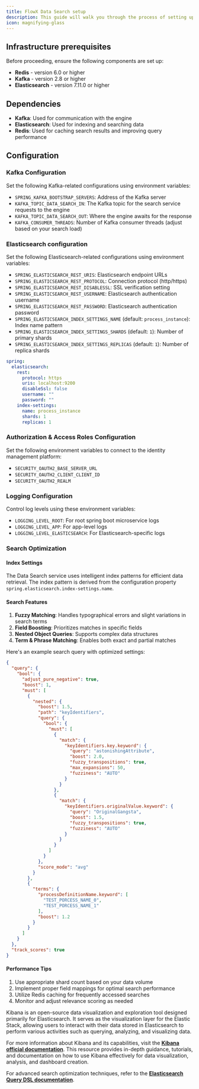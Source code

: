 ```yaml
---
title: FlowX Data Search setup
description: This guide will walk you through the process of setting up and optimizing the Data Search service using a Docker image.
icon: magnifying-glass
---
```


## Infrastructure prerequisites

Before proceeding, ensure the following components are set up:

* **Redis** - version 6.0 or higher 
* **Kafka** - version 2.8 or higher
* **Elasticsearch** - version 7.11.0 or higher

## Dependencies

* **Kafka**: Used for communication with the engine
* **Elasticsearch**: Used for indexing and searching data
* **Redis**: Used for caching search results and improving query performance

## Configuration

### Kafka Configuration

Set the following Kafka-related configurations using environment variables:

* `SPRING_KAFKA_BOOTSTRAP_SERVERS`: Address of the Kafka server
* `KAFKA_TOPIC_DATA_SEARCH_IN`: The Kafka topic for the search service requests to the engine
* `KAFKA_TOPIC_DATA_SEARCH_OUT`: Where the engine awaits for the response
* `KAFKA_CONSUMER_THREADS`: Number of Kafka consumer threads (adjust based on your search load)

### Elasticsearch configuration

Set the following Elasticsearch-related configurations using environment variables:

* `SPRING_ELASTICSEARCH_REST_URIS`: Elasticsearch endpoint URLs
* `SPRING_ELASTICSEARCH_REST_PROTOCOL`: Connection protocol (http/https)
* `SPRING_ELASTICSEARCH_REST_DISABLESSL`: SSL verification setting
* `SPRING_ELASTICSEARCH_REST_USERNAME`: Elasticsearch authentication username
* `SPRING_ELASTICSEARCH_REST_PASSWORD`: Elasticsearch authentication password
* `SPRING_ELASTICSEARCH_INDEX_SETTINGS_NAME` (default: `process_instance`): Index name pattern
* `SPRING_ELASTICSEARCH_INDEX_SETTINGS_SHARDS` (default: `1`): Number of primary shards
* `SPRING_ELASTICSEARCH_INDEX_SETTINGS_REPLICAS` (default: `1`): Number of replica shards

```yaml
spring:
  elasticsearch:
    rest:
      protocol: https
      uris: localhost:9200
      disableSsl: false
      username: ""
      password: ""
    index-settings:
      name: process_instance
      shards: 1
      replicas: 1
```

### Authorization & Access Roles Configuration

Set the following environment variables to connect to the identity management platform:

* `SECURITY_OAUTH2_BASE_SERVER_URL`
* `SECURITY_OAUTH2_CLIENT_CLIENT_ID`
* `SECURITY_OAUTH2_REALM`

### Logging Configuration

Control log levels using these environment variables:

* `LOGGING_LEVEL_ROOT`: For root spring boot microservice logs
* `LOGGING_LEVEL_APP`: For app-level logs
* `LOGGING_LEVEL_ELASTICSEARCH`: For Elasticsearch-specific logs

### Search Optimization

#### Index Settings
The Data Search service uses intelligent index patterns for efficient data retrieval. The index pattern is derived from the configuration property `spring.elasticsearch.index-settings.name`.

#### Search Features
1. **Fuzzy Matching**: Handles typographical errors and slight variations in search terms
2. **Field Boosting**: Prioritizes matches in specific fields
3. **Nested Object Queries**: Supports complex data structures
4. **Term & Phrase Matching**: Enables both exact and partial matches

Here's an example search query with optimized settings:

```json
{
  "query": {
    "bool": {
      "adjust_pure_negative": true,
      "boost": 1,
      "must": [
        {
          "nested": {
            "boost": 1.5,
            "path": "keyIdentifiers",
            "query": {
              "bool": {
                "must": [
                  {
                    "match": {
                      "keyIdentifiers.key.keyword": {
                        "query": "astonishingAttribute",
                        "boost": 2.0,
                        "fuzzy_transpositions": true,
                        "max_expansions": 50,
                        "fuzziness": "AUTO"
                      }
                    }
                  },
                  {
                    "match": {
                      "keyIdentifiers.originalValue.keyword": {
                        "query": "OriginalGangsta",
                        "boost": 1.5,
                        "fuzzy_transpositions": true,
                        "fuzziness": "AUTO"
                      }
                    }
                  }
                ]
              }
            },
            "score_mode": "avg"
          }
        },
        {
          "terms": {
            "processDefinitionName.keyword": [
              "TEST_PORCESS_NAME_0",
              "TEST_PORCESS_NAME_1"
            ],
            "boost": 1.2
          }
        }
      ]
    }
  },
  "track_scores": true
}
```

#### Performance Tips
1. Use appropriate shard count based on your data volume
2. Implement proper field mappings for optimal search performance
3. Utilize Redis caching for frequently accessed searches
4. Monitor and adjust relevance scoring as needed

<Info>
Kibana is an open-source data visualization and exploration tool designed primarily for Elasticsearch. It serves as the visualization layer for the Elastic Stack, allowing users to interact with their data stored in Elasticsearch to perform various activities such as querying, analyzing, and visualizing data.

For more information about Kibana and its capabilities, visit the [**Kibana official documentation**](https://www.elastic.co/guide/en/kibana/current/index.html). This resource provides in-depth guidance, tutorials, and documentation on how to use Kibana effectively for data visualization, analysis, and dashboard creation.

For advanced search optimization techniques, refer to the [**Elasticsearch Query DSL documentation**](https://www.elastic.co/guide/en/elasticsearch/reference/current/query-dsl.html).
</Info>